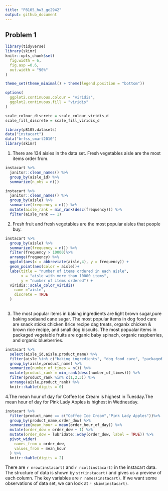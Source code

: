 ```yaml
---
title: "P8105_hw3_gc2942"
output: github_document
---
```

## Problem 1
```r
library(tidyverse)
library(skimr)
knitr::opts_chunk$set(
  fig.width = 6,
  fig.asp =0.6,
  out.width = "90%"
) 

theme_set(theme_minimal() + theme(legend.position = "bottom"))

options(
  ggplot2.continuous.colour = "viridis",
  ggplot2.continuous.fill = "viridis"
)

scale_colour_discrete = scale_colour_viridis_d
scale_fill_discrete = scale_fill_viridis_d
```

```r
library(p8105.datasets)
data("instacart")
data("brfss_smart2010")
library(skimr)
```

1. There are 134 aisles in the data set. Fresh vegetables aisle are the most items order from.
```r
instacart %>% 
  janitor::clean_names() %>% 
  group_by(aisle_id) %>% 
  summarize(n_obs = n())
```

```r

instacart %>% 
  janitor::clean_names() %>% 
  group_by(aisle) %>% 
  summarize(frequency = n()) %>% 
  mutate(aisle_rank = min_rank(desc(frequency))) %>% 
  filter(aisle_rank == 1)

```


2. Fresh fruit and fresh vegetables are the most popular aisles that people buy.
```r
instacart %>% 
  group_by(aisle) %>% 
  summarize(frequency = n()) %>%
  filter(frequency > 10000)%>%
  arrange(frequency) %>% 
  ggplot(aes(x = abbreviate(aisle,4), y = frequency)) +
  geom_point(aes(color = aisle))+
  labs(title = "number of items ordered in each aisle",
       x = "aisle with more than 10000 items",
       y = "number of items ordered") +
  viridis::scale_color_viridis(
    name ="aisle",
    discrete = TRUE
  )
  
```


3. The most popular items in baking ingredients are light brown sugar,pure baking sodaand cane sugar. The most popular items in dog food care are snack sticks chicken &rice recipe dag treats, organix chicken & brown rice recipe, and small dog biscuits. The most popualar items in packaged vegetable fruits are oganic baby spinach, organic raspberries, and organic blueberries.
```r
instacart %>% 
  select(aisle_id,aisle,product_name) %>% 
  filter(aisle %in% c("baking ingredients", "dog food care", "packaged vegetables fruits")) %>% 
  group_by(aisle,product_name) %>% 
  summarize(number_of_times = n()) %>% 
  mutate(product_rank = min_rank(desc(number_of_times))) %>% 
  filter(product_rank %in% c(1,2,3)) %>% 
  arrange(aisle,product_rank) %>% 
  knitr::kable(digits = 0)
```

4.The mean hour of day for Coffee Ice Cream is highest in Tuesday.The mean hour of day for Pink Lady Apples is highest in Wednesday.
```r
instacart %>%   
  filter(product_name == c("Coffee Ice Cream","Pink Lady Apples"))%>%     
  group_by(product_name,order_dow) %>%  
  summarize(mean_hour = mean(order_hour_of_day)) %>%  
  mutate(order_dow = order_dow + 1) %>% 
  mutate(order_dow = lubridate::wday(order_dow, label = TRUE)) %>% 
  pivot_wider(
    names_from = order_dow,
    values_from = mean_hour
  ) %>% 
  knitr::kable(digits = 2)
```

There are `r nrow(instacart)` and `r ncol(instacart)` in the instacart data. 
The structure of data is shown by `str(instacart)` and gives us a preview of each column. The key variables are `r names(instacart)`. If we want some observations of data set, we can  look at `r skim(instacart)`.